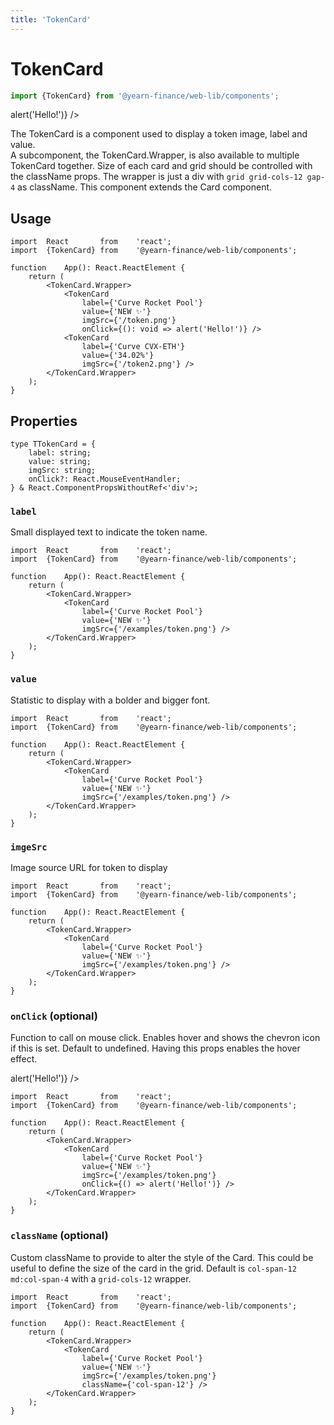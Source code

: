 ```yaml
---
title: 'TokenCard'
---
```




# TokenCard
```ts
import {TokenCard} from '@yearn-finance/web-lib/components';
```
<CodeExample>
	<div className="w-3/4">
		<TokenCard.Wrapper>
			<TokenCard
				label={'Curve Rocket Pool'}
				value={'NEW ✨'}
				imgSrc={'/examples/token.png'}
				onClick={() => alert('Hello!')} />
			<TokenCard
				label={'Curve CVX-ETH'}
				value={'34.02%'}
				imgSrc={'/examples/token2.png'} />
		</TokenCard.Wrapper>
	</div>
</CodeExample>

The TokenCard is a component used to display a token image, label and value.  
A subcomponent, the TokenCard.Wrapper, is also available to multiple TokenCard together. Size of each card and grid should be controlled with the className props. The wrapper is just a div with `grid grid-cols-12 gap-4` as className.
This component extends the Card component.

## Usage
```tsx
import	React		from	'react';
import	{TokenCard}	from	'@yearn-finance/web-lib/components';

function	App(): React.ReactElement {
	return (
		<TokenCard.Wrapper>
			<TokenCard
				label={'Curve Rocket Pool'}
				value={'NEW ✨'}
				imgSrc={'/token.png'}
				onClick={(): void => alert('Hello!')} />
			<TokenCard
				label={'Curve CVX-ETH'}
				value={'34.02%'}
				imgSrc={'/token2.png'} />
		</TokenCard.Wrapper>
	);
}
```

## Properties
```tsx
type TTokenCard = {
	label: string;
	value: string;
	imgSrc: string;
	onClick?: React.MouseEventHandler;
} & React.ComponentPropsWithoutRef<'div'>;
```

### `label`
Small displayed text to indicate the token name.
```tsx {8}
import	React		from	'react';
import	{TokenCard}	from	'@yearn-finance/web-lib/components';

function	App(): React.ReactElement {
	return (
		<TokenCard.Wrapper>
			<TokenCard
				label={'Curve Rocket Pool'}
				value={'NEW ✨'}
				imgSrc={'/examples/token.png'} />
		</TokenCard.Wrapper>
	);
}
```

### `value`
Statistic to display with a bolder and bigger font.
```tsx {9}
import	React		from	'react';
import	{TokenCard}	from	'@yearn-finance/web-lib/components';

function	App(): React.ReactElement {
	return (
		<TokenCard.Wrapper>
			<TokenCard
				label={'Curve Rocket Pool'}
				value={'NEW ✨'}
				imgSrc={'/examples/token.png'} />
		</TokenCard.Wrapper>
	);
}
```

### `imgeSrc`
Image source URL for token to display
```tsx {10}
import	React		from	'react';
import	{TokenCard}	from	'@yearn-finance/web-lib/components';

function	App(): React.ReactElement {
	return (
		<TokenCard.Wrapper>
			<TokenCard
				label={'Curve Rocket Pool'}
				value={'NEW ✨'}
				imgSrc={'/examples/token.png'} />
		</TokenCard.Wrapper>
	);
}
```

### `onClick` (optional)
Function to call on mouse click. Enables hover and shows the chevron icon if this is set. Default to undefined. Having this props enables the hover effect.

<CodeExample>
	<div className="w-3/4">
		<TokenCard.Wrapper>
			<TokenCard
				label={'Curve Rocket Pool'}
				value={'NEW ✨'}
				imgSrc={'/examples/token.png'}
				onClick={() => alert('Hello!')} />
		</TokenCard.Wrapper>
	</div>
</CodeExample>

```tsx {11}
import	React		from	'react';
import	{TokenCard}	from	'@yearn-finance/web-lib/components';

function	App(): React.ReactElement {
	return (
		<TokenCard.Wrapper>
			<TokenCard
				label={'Curve Rocket Pool'}
				value={'NEW ✨'}
				imgSrc={'/examples/token.png'}
				onClick={() => alert('Hello!')} />
		</TokenCard.Wrapper>
	);
}
```

### `className` (optional)
Custom className to provide to alter the style of the Card. This could be useful to define the size of the card in the grid. Default is `col-span-12 md:col-span-4` with a `grid-cols-12` wrapper.

<CodeExample>
	<div className="w-3/4">
		<TokenCard.Wrapper>
			<TokenCard
				label={'Curve Rocket Pool'}
				value={'NEW ✨'}
				imgSrc={'/examples/token.png'}
				className={'col-span-12'} />
		</TokenCard.Wrapper>
	</div>
</CodeExample>

```tsx {11}
import	React		from	'react';
import	{TokenCard}	from	'@yearn-finance/web-lib/components';

function	App(): React.ReactElement {
	return (
		<TokenCard.Wrapper>
			<TokenCard
				label={'Curve Rocket Pool'}
				value={'NEW ✨'}
				imgSrc={'/examples/token.png'}
				className={'col-span-12'} />
		</TokenCard.Wrapper>
	);
}
```